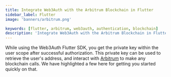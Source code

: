 ```yaml
---
title: Integrate Web3Auth with the Arbitrum Blockchain in Flutter
sidebar_label: Flutter
image: 'banners/arbitrum.png'

keywords: [flutter, arbitrum, web3auth, authentication, blockchain]
description: 'Integrate Web3Auth with the Arbitrum Blockchain in Flutter | Documentation - Web3Auth'
---
```



<SEO
  title="Integrate Web3Auth with the Arbitrum Blockchain in Flutter"
  description="Integrate Web3Auth with the Arbitrum Blockchain in Flutter | Documentation - Web3Auth"
  image="https://web3auth.io/docs/banners/arbitrum.png"
  slug="/embedded-wallets/connect-blockchain/evm/arbitrum/flutter"
/>

While using the Web3Auth Flutter SDK, you get the private key within the user scope after successful authorization. This private key can be used to retrieve the user's address, and interact with [Arbitrum](https://arbitrum.io/) to make any blockchain calls. We have highlighted a few here for getting you started quickly on that.

<EVMInteraction />
